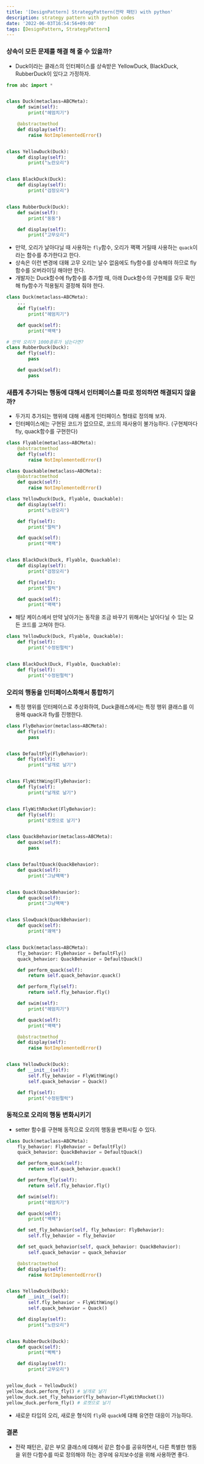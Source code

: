 ```yaml
---
title: '[DesignPattern] StrategyPattern(전략 패턴) with python'
description: strategy pattern with python codes
date: '2022-06-03T16:54:56+09:00'
tags: [DesignPattern, StrategyPattern]
---
```


### 상속이 모든 문제를 해결 해 줄 수 있을까?

- Duck이라는 클래스의 인터페이스를 상속받은 YellowDuck, BlackDuck, RubberDuck이 있다고 가정하자.

```python
from abc import *


class Duck(metaclass=ABCMeta):
    def swim(self):
        print("헤엄치기")

    @abstractmethod
    def display(self):
        raise NotImplementedError()


class YellowDuck(Duck):
    def display(self):
        print("노란오리")


class BlackDuck(Duck):
    def display(self):
        print("검정오리")


class RubberDuck(Duck):
    def swim(self):
        print("둥둥")

    def display(self):
        print("고무오리")
```

- 만약, 오리가 날아다닐 때 사용하는 `fly`함수, 오리가 꽥꽥 거릴때 사용하는 `quack`이라는 함수를 추가한다고 한다.
- 상속은 이런 변경에 대홰 고무 오리는 날수 없음에도 fly함수를 상속해야 하므로 fly함수를 오버라이딩 해야만 한다.
- 개발자는 Duck함수에 fly함수를 추가할 때, 아래 Duck함수의 구현체를 모두 확인해 fly함수가 적용될지 결정해 줘야 한다.
```python
class Duck(metaclass=ABCMeta):
    ...
    def fly(self):
        print("헤엄치기")

    def quack(self):
        print("꽥꽥")

# 만약 오리가 1000종류가 넘는다면?
class RubberDuck(Duck):
    def fly(self):
        pass

    def quack(self):
        pass
```

### 새롭게 추가되는 행동에 대해서 인터페이스를 따로 정의하면 해결되지 않을까?

- 두가지 추가되는 행위에 대해 새롭게 인터페이스 형태로 정의해 보자.
- 인터페이스에는 구현된 코드가 없으므로, 코드의 재사용이 불가능하다. (구현체마다 fly, quack함수를 구현한다)
```python
class Flyable(metaclass=ABCMeta):
    @abstractmethod
    def fly(self):
        raise NotImplementedError()

class Quackable(metaclass=ABCMeta):
    @abstractmethod
    def quack(self):
        raise NotImplementedError()

class YellowDuck(Duck, Flyable, Quackable):
    def display(self):
        print("노란오리")

    def fly(self):
        print("펄럭")

    def quack(self):
        print("꽥꽥")


class BlackDuck(Duck, Flyable, Quackable):
    def display(self):
        print("검정오리")

    def fly(self):
        print("펄럭")

    def quack(self):
        print("꽥꽥")
```

- 해당 케이스에서 만약 날아가는 동작을 조금 바꾸기 위해서는 날아다닐 수 있는 모든 코드를 고쳐야 한다.
```python
class YellowDuck(Duck, Flyable, Quackable):
    def fly(self):
        print("수정된펄럭")


class BlackDuck(Duck, Flyable, Quackable):
    def fly(self):
        print("수정된펄럭")
```

### 오리의 행동을 인터페이스화해서 통합하기

- 특정 행위를 인터페이스로 추상화하여, Duck클래스에서는 특정 행위 클래스를 이용해 quack과 fly를 진행한다.
```python
class FlyBehavior(metaclass=ABCMeta):
    def fly(self):
        pass


class DefaultFly(FlyBehavior):
    def fly(self):
        print("날개로 날기")


class FlyWithWing(FlyBehavior):
    def fly(self):
        print("날개로 날기")


class FlyWithRocket(FlyBehavior):
    def fly(self):
        print("로켓으로 날기")


class QuackBehavior(metaclass=ABCMeta):
    def quack(self):
        pass


class DefaultQuack(QuackBehavior):
    def quack(self):
        print("그냥꽥꽥")


class Quack(QuackBehavior):
    def quack(self):
        print("그냥꽥꽥")


class SlowQuack(QuackBehavior):
    def quack(self):
        print("꽤액")


class Duck(metaclass=ABCMeta):
    fly_behavior: FlyBehavior = DefaultFly()
    quack_behavior: QuackBehavior = DefaultQuack()

    def perform_quack(self):
        return self.quack_behavior.quack()

    def perform_fly(self):
        return self.fly_behavior.fly()

    def swim(self):
        print("헤엄치기")

    def quack(self):
        print("꽥꽥")

    @abstractmethod
    def display(self):
        raise NotImplementedError()


class YellowDuck(Duck):
    def __init__(self):
        self.fly_behavior = FlyWithWing()
        self.quack_behavior = Quack()

    def fly(self):
        print("수정된펄럭")
```

### 동적으로 오리의 행동 변화시키기

- setter 함수를 구현해 동적으로 오리의 행동을 변화시킬 수 있다.
```python
class Duck(metaclass=ABCMeta):
    fly_behavior: FlyBehavior = DefaultFly()
    quack_behavior: QuackBehavior = DefaultQuack()

    def perform_quack(self):
        return self.quack_behavior.quack()

    def perform_fly(self):
        return self.fly_behavior.fly()

    def swim(self):
        print("헤엄치기")

    def quack(self):
        print("꽥꽥")

    def set_fly_behavior(self, fly_behavior: FlyBehavior):
        self.fly_behavior = fly_behavior

    def set_quack_behavior(self, quack_behavior: QuackBehavior):
        self.quack_behavior = quack_behavior

    @abstractmethod
    def display(self):
        raise NotImplementedError()


class YellowDuck(Duck):
    def __init__(self):
        self.fly_behavior = FlyWithWing()
        self.quack_behavior = Quack()

    def display(self):
        print("노란오리")


class RubberDuck(Duck):
    def quack(self):
        print("삑삑")

    def display(self):
        print("고무오리")


yellow_duck = YellowDuck()
yellow_duck.perform_fly() # 날개로 날기
yellow_duck.set_fly_behavior(fly_behavior=FlyWithRocket())
yellow_duck.perform_fly() # 로켓으로 날기
```

- 새로운 타입의 오리, 새로운 형식의 `fly`와 `quack`에 대해 유연한 대응이 가능하다.

### 결론
- 전략 패턴은, 같은 부모 클래스에 대해서 같은 함수를 공유하면서, 다른 특별한 행동을 위한
  다함수를 따로 정의해야 하는 경우에 유지보수성을 위해 사용하면 좋다.


